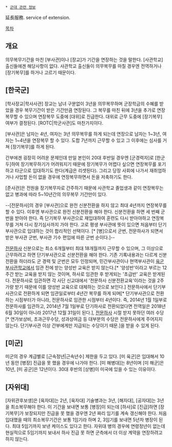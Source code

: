 * [[군대 관련 정보]]

延長服務. service of extension.

[[목차]]
== 개요 ==
의무복무기간을 마친 [부사관]이나 [장교]가 기간을 연장하는 것을 말한다. [사관학교] 출신들에겐 해당사항이 없다. 사관학교 출신들이 의무복무를 마칠 경우엔 전역하거나 [장기복무]를 하거나 고르기 때문이다.

== [한국군] ==
[학사장교|학사사관] 장교는 남녀 구분없이 3년을 의무복무하며 군장학금의 수혜를 받았을 경우 복무기간이 받은 기간만큼 연장된다. 그 복무를 마친 뒤에 3년을 추가로 연장복무할 수 있으며 연장복무 도중에 [대위]로 진급한다. 대위로 근무 도중에 [장기복무] 여부가 결정된다. [ROTC|학군사관]도 마찬가지이다.

[부사관]은 남자는 4년, 여자는 3년 의무복무를 하게 되는데 연장으로 남자는 1~3년, 여자는 1~4년을 연장복무 할 수 있다. 도합 7년까지 근무할 수 있고 그 이후에는 심사를 거쳐 [장기복무]를 하게 된다.

간부에겐 굉장히 어려운 문제인데 만일 본인이 20대 후반일 경우엔 [군경력자]로 [한군두]하여 장기복무하기가 어려워지기 때문에 장기복무가 어렵다 싶으면 연장복무를 포기하고 타군으로 입대하기도 한다(계급은 리셋된다). 그리고 당장 사회에 나가서 재취업하거나 사업할 돈이 없을 경우에 연장복무하면서 돈을 저축하기도 한다.

[준사관]은 전원을 장기복무자로 간주하기 때문에 사관학교 졸업생과 같이 연장복무는 없고 병과에 따라 5~10년간의 의무복무 기간만이 있다.

--[전문하사]의 경우 [부사관]으로 완전 신분전환을 하지 않고 최대 4년까지 연장복무를 할 수 있다. 이후엔 부사관으로 완전 신분전환을 해야 한다. 신분전환을 하면 세 번째 군번을 받아야 한다. 즉 단기복무 부사관으로 재입대하여 훈련도 다시 받아야하고 연장복무를 거쳐 다시 장기심사까지 가야 한다. 고로 평생 부사관에 뜻이 있으면 처음부터 단기부사관으로 입대하는 것이 합리적인 선택이다. [* [병]으로서 군번, 전문하사가 되면서 받은 부사관 군번, 부사관 기수 편입에 따른 군번 순이다.]--

[[전문하사]] 신분으로는 최소 6개월부터 최대 18개월까지 근무할 수 있으며, 그 이상으로 근무하려고 하면 단기부사관으로 신분전환을 해야 한다. 기존 기록내용과는 다르게 신분전환을 하더라도 군 경력 및 군번은 모두 인정되며, 민간부사관이나 현역부사관이 [[육군부사관학교]]에서 임관 전에 받는 양성반 교육은 받지 않는다.[* '양성반'이라고 부르는 12주간 받는 교육을 받지 않는 것이며, 하사로 임관한 후 받게되는 '초급반' 교육은 받게된다. 전문하사로 임관하면 각 사단 신교대에서 '전문하사 신분전환교육'이라는 것을 2주가량 받기 때문에 이를 양성반 교육으로 대체하는 것으로 보인다.] 전문하사에서 단기부사관으로 전환하게 되면 임관일로부터 4년간 복무를 하게 되며[* 단기부사관으로 전환하는 시점부터가 아니라, 전문하사로 임관한 시점부터 4년이다. 즉, 2014년 1월 1일부로 전문하사를 임관하고, 2014년 7월 1일부로 단기하사로 전환되었다면 전역일은 2018년 6월 30일이 아니라 2017년 12월 31일이 된다.], [[전문하사]] 시절 받지 못하던 여러 수당[* 연가보상비, 초과근무수당, 성과상여금 등 대부분의 수당은 전문하사에게 주어지지 않는다. 단기부사관 이상 간부에게만 지급되는 수당이기 때문.]을 받을 수 있게 된다.
== [미군] ==
미군의 경우 계급별로 [근속정년|근속년수] 제한을 두고 있다. [미 육군]은 입대해서 10년 동안 [병장] 진급을 못 했을 경우에 나가야 한다. [미 해병대]는 8년이며 [미 해군]은 10년, [미 공군]은 12년이다. 30대 후반의 [상병]이 미국에 있을 수 있는 이유이다.
== [자위대] ==
[자위관후보생]은 [육자대]는 2년, [육자대] 기술병과는 3년, [해자대], [공자대]는 3년을 최소복무해야 한다. 이 기간을 보내면 보통 [병장]이 되는데 [하사]로 [진급]하면 [장기복무]가 보장되지만 진급을 못 했을 경우엔 2년 짜리 임기를 계속 갱신해야 한다. 처음 입대했을 때의 최소복무기간은 보통 1임기라 하며 2, 3임기를 보내면 5년차 병장이 된다. 최대 5임기까지 보낸 케이스도 있다고 한다. 자위대 병의 경우에 연령정년이 없는데 현실적으로 5임기까지 보내서 하사 진급 못 하면 군측에서 더 이상 계약을 연장하려고 하지 않는다.
